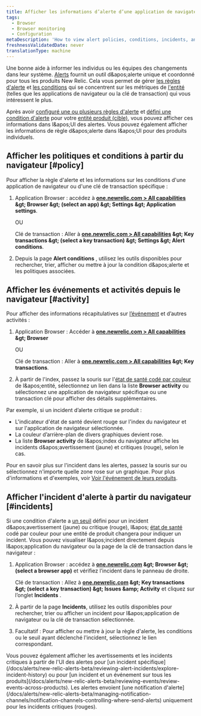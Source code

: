 ```yaml
---
title: Afficher les informations d’alerte d’une application de navigateur
tags:
  - Browser
  - Browser monitoring
  - Configuration
metaDescription: 'How to view alert policies, conditions, incidents, and other activity and events directly the browser monitoring UI.'
freshnessValidatedDate: never
translationType: machine
---
```


Une bonne <InlinePopover type="alerts" />aide à informer les individus ou les équipes des changements dans leur système. [Alerts](/docs/alerts/new-relic-alerts-beta/getting-started/new-relic-alerts) fournit un outil d&amp;apos;alerte unique et coordonné pour tous les produits New Relic. Cela vous permet de gérer [les règles d&apos;alerte](/docs/alerts/new-relic-alerts-beta/getting-started/alerts-glossary#alert-policy) et [les conditions](/docs/alerts/new-relic-alerts-beta/getting-started/alerts-glossary#alert-condition) qui se concentrent sur les métriques de [l&apos;entité](/docs/alerts/new-relic-alerts-beta/getting-started/alerts-glossary#alert-entity) (telles que les applications de navigateur ou la clé de transaction) qui vous intéressent le plus.

Après avoir [configuré une ou plusieurs règles d&apos;alerte](/docs/alerts/organize-alerts/create-edit-or-find-alert-policy/) et [défini une condition d&apos;alerte](/docs/alerts/new-relic-alerts-beta/configuring-alert-policies/define-alert-conditions) pour votre [entité produit (cible)](/docs/alerts/new-relic-alerts-beta/configuring-alert-policies/select-product-targets-alert-condition), vous pouvez afficher ces informations dans l&amp;apos;UI des alertes. Vous pouvez également afficher les informations de règle d&amp;apos;alerte dans l&amp;apos;UI pour des produits individuels.

## Afficher les politiques et conditions à partir du navigateur [#policy]

Pour afficher la règle d&apos;alerte et les informations sur les conditions d&apos;une application de navigateur ou d&apos;une clé de transaction spécifique :

1. Application Browser : accédez à <DNT>**[one.newrelic.com &gt; All capabilities](https://one.newrelic.com/all-capabilities) &amp;gt; Browser &amp;gt; (select an app) &amp;gt; Settings &amp;gt; Application settings**</DNT>.

   OU

   Clé de transaction : Aller à <DNT>**[one.newrelic.com &gt; All capabilities](https://one.newrelic.com/all-capabilities) &amp;gt; Key transactions &amp;gt; (select a key transaction) &amp;gt; Settings &amp;gt; Alert conditions**</DNT>.

2. Depuis la page <DNT>**Alert conditions**</DNT> , utilisez les outils disponibles pour rechercher, trier, afficher ou mettre à jour la condition d&amp;apos;alerte et les politiques associées.

## Afficher les événements et activités depuis le navigateur [#activity]

Pour afficher des informations récapitulatives sur [l’événement](/docs/alerts/new-relic-alerts-beta/getting-started/alerts-glossary#event) et d’autres activités :

1. Application Browser : Accéder à <DNT>**[one.newrelic.com &gt; All capabilities](https://one.newrelic.com/all-capabilities) &amp;gt; Browser**</DNT>

   OU

   Clé de transaction : Aller à <DNT>**[one.newrelic.com &gt; All capabilities](https://one.newrelic.com/all-capabilities) &amp;gt; Key transactions**</DNT>.

2. À partir de l&apos;index, passez la souris sur l&apos;[état de santé codé par couleur](/docs/alerts/new-relic-alerts-beta/getting-started/alerts-glossary#health-status) de l&amp;apos;entité, sélectionnez un lien dans la liste <DNT>**Browser activity**</DNT> ou sélectionnez une application de navigateur spécifique ou une transaction clé pour afficher des détails supplémentaires.

Par exemple, si un incident d’alerte critique se produit :

* L&apos;indicateur d&apos;état de santé devient rouge sur l&apos;index du navigateur et sur l&apos;application de navigateur sélectionnée.
* La couleur d’arrière-plan de divers graphiques devient rose.
* La liste <DNT>**Browser activity**</DNT> de l&amp;apos;index du navigateur affiche les incidents d&amp;apos;avertissement (jaune) et critiques (rouge), selon le cas.

Pour en savoir plus sur l&apos;incident dans les alertes, passez la souris sur ou sélectionnez n&apos;importe quelle zone rose sur un graphique. Pour plus d&apos;informations et d&apos;exemples, voir [Voir l&apos;événement de leurs produits](/docs/alerts/new-relic-alerts-beta/reviewing-events/view-events-their-products).

## Afficher l&apos;incident d&apos;alerte à partir du navigateur [#incidents]

Si une condition d&apos;alerte a [un seuil](/docs/alerts/new-relic-alerts-beta/getting-started/alerts-glossary#alert-threshold) défini pour un incident d&amp;apos;avertissement (jaune) ou critique (rouge), l&amp;apos; [état de santé](/docs/alerts/new-relic-alerts-beta/getting-started/alerts-glossary#health-status) codé par couleur pour une entité de produit changera pour indiquer un incident. Vous pouvez visualiser l&amp;apos;incident directement depuis l&amp;apos;application du navigateur ou la page de la clé de transaction dans le navigateur :

1. Application Browser : accédez à <DNT>**[one.newrelic.com](https://one.newrelic.com/all-capabilities) &amp;gt; Browser &amp;gt; (select a browser app)**</DNT> et vérifiez l’incident dans le panneau de droite.

   Clé de transaction : Allez à <DNT>**[one.newrelic.com](https://one.newrelic.com/all-capabilities) &amp;gt; Key transactions &amp;gt; (select a key transaction) &amp;gt; Issues &amp;amp; Activity**</DNT> et cliquez sur l’onglet <DNT>**Incidents**</DNT> .

2. À partir de la page <DNT>**Incidents**</DNT>, utilisez les outils disponibles pour rechercher, trier ou afficher un incident pour l&amp;apos;application de navigateur ou la clé de transaction sélectionnée.

3. Facultatif : Pour afficher ou mettre à jour la règle d&apos;alerte, les conditions ou le seuil ayant déclenché l&apos;incident, sélectionnez le lien correspondant.

<Callout variant="tip">
  Vous pouvez également afficher les avertissements et les incidents critiques à partir de l&apos;UI des alertes pour [un incident spécifique](/docs/alerts/new-relic-alerts-beta/reviewing-alert-incidents/explore-incident-history) ou pour [un incident et un événement sur tous les produits](/docs/alerts/new-relic-alerts-beta/reviewing-events/review-events-across-products). Les alertes envoient [une notification d&apos;alerte](/docs/alerts/new-relic-alerts-beta/managing-notification-channels/notification-channels-controlling-where-send-alerts) uniquement pour les incidents critiques (rouges).
</Callout>